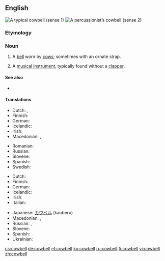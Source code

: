 ==English==
[[Image:Cowbell-2.jpg|thumb|right|A typical cowbell (sense 1)]]
[[Image:Koebel.jpg|thumb|right|A percussionist’s cowbell (sense 2)]]

===Etymology===
{{compound|cow|bell}}

===Noun===
{{en-noun}}

# A [[bell]] worn by [[cow]]s; sometimes with an ornate strap.
# {{musical instruments}} A [[musical instrument]], typically found without a [[clapper]].

====See also====
* {{pedia}}

====Translations====
{{trans-top|bell worn by cows}}
* Dutch: {{t-|nl|koeienbel|f}}, {{t-|nl|koebel|f}}
* Finnish: {{t-|fi|lehmänkello}}
* German: {{t-|de|Kuhglocke|f}}
* Icelandic: {{t-|is|kúabjalla|f}}
* Irish: {{t-|ga|clog eallaigh|m|xs=Irish}}
* Macedonian: {{t-|mk|клопотарец|m|tr=klopotárec}}, {{t-|mk|прапорец|m|tr=práporec}}
{{trans-mid}}
* Romanian: {{t-|ro|talangă|f}}
* Russian: {{t-|ru|коровий колокольчик|m|tr=koróvij kolokól’čik}}
* Slovene: {{t|sl|kravji zvonec|m}}
* Spanish: {{t-|es|cencerro|m}}
* Swedish: {{t|sv|koskälla|c}}
{{trans-bottom}}

{{trans-top|musical instrument}}
* Dutch: {{t-|nl|koebel|f}}
* Finnish: {{t-|fi|lehmänkello}}
* German: {{t-|de|Kuhglocke|f}}
* Icelandic: {{t-|is|kúabjalla|f}}
* Irish: {{t-|ga|clog eallaigh|m|xs=Irish}}
* Italian: {{t+|it|campanaccio|m}}
{{trans-mid}}
* Japanese: [[カウベル]] (kauberu)
* Macedonian: {{t-|mk|клопотарец|m|tr=klopotárec}}, {{t-|mk|прапорец|m|tr=práporec}}
* Russian: {{t+|ru|колоколец|m|tr=kolokólets}}, {{t-|ru|сенсерро|n|tr=sensérro}}
* Slovene: {{t|sl|kravji zvonec|m}}
* Spanish: {{t-|es|cencerro|m}}
* Ukrainian: {{t-|uk|тронка|f|tr=tronka|xs=Ukrainian}}
{{trans-bottom}}

[[cs:cowbell]]
[[de:cowbell]]
[[et:cowbell]]
[[ko:cowbell]]
[[ru:cowbell]]
[[fi:cowbell]]
[[vi:cowbell]]
[[zh:cowbell]]